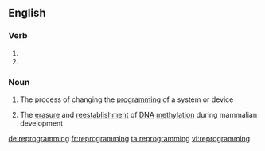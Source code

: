 ==English==

===Verb===
{{head|en}}

# {{present participle of|reprogram}}
# {{present participle of|reprogramme}}

===Noun===
{{wikipedia}}
{{en-noun|-}}

# {{context|computing|lang=en}} The process of changing the [[programming]] of a system or device
# {{context|biochemistry|lang=en}} The [[erasure]] and [[reestablishment]] of [[DNA]] [[methylation]] during mammalian development

[[de:reprogramming]]
[[fr:reprogramming]]
[[ta:reprogramming]]
[[vi:reprogramming]]